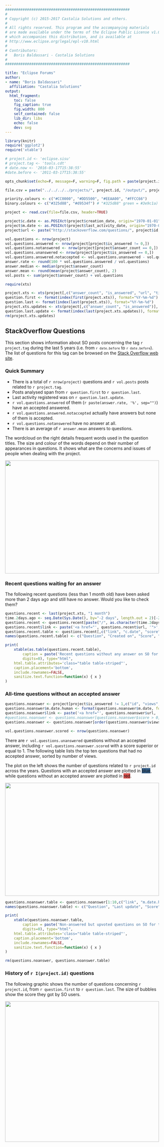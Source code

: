 ```yaml
---
#########################################################
#
# Copyright (c) 2015-2017 Castalia Solutions and others.
#
# All rights reserved. This program and the accompanying materials
# are made available under the terms of the Eclipse Public License v1.0
# which accompanies this distribution, and is available at
# http://www.eclipse.org/legal/epl-v10.html
#
# Contributors:
#   Boris Baldassari - Castalia Solutions
#
#########################################################

title: "Eclipse Forums"
author:
- name: "Boris Baldassari"
  affiliation: "Castalia Solutions"
output:
  html_fragment:
    toc: false
    fig_caption: true
    fig.width: 800
    self_contained: false
    lib_dir: libs
    echo: false
    dev: svg
---
```


```r
library(knitr)
require('ggplot2')
require('xtable')

# project.id <- 'eclipse.sisu'
# project.tag <- 'tools.cdt'
# date.now <- '2016-03-17T15:38:55'
#date.before <- '2011-03-17T15:38:55'

opts_chunk$set(echo=F, message=F, warning=F, fig.path = paste(project.id, '_', sep=""))

file.csv = paste("../../../../projects/", project.id, "/output/", project.id, '_eclipse_forums.csv', sep="")

priority.colours <- c("#CC0000", "#DD5500", "#EEAA00", "#FFCC66")
binary.colours <- c("#325d88", "#d9534f") # "#325d88" green = #3e9c1a)

project <- read.csv(file=file.csv, header=TRUE)

project$c.date <- as.POSIXct(project$creation_date, origin="1970-01-01")
project$m.date <- as.POSIXct(project$last_activity_date, origin="1970-01-01")
project$url <- paste("http://stackoverflow.com/questions/", project$id, sep="")

vol.questions <- nrow(project)
vol.questions.answered <- nrow(project[project$is_answered != 0,])
vol.questions.notanswered <- nrow(project[project$answer_count == 0,])
vol.questions.unanswered <- nrow(project[project$is_answered == 0,])
vol.questions.answered.notaccepted <- vol.questions.unanswered - vol.questions.notanswered
answer.rate <- round(100 * vol.questions.answered / vol.questions)
answer.median <- median(project$answer_count)
answer.mean <- round(mean(project$answer_count), 2)
vol.posts <- sum(project$answer_count) + vol.questions

require(xts)

project.xts <- xts(project[,c("answer_count", "is_answered", "url", "title", "c.date", "m.date", "score", "views")], project$c.date)
question.first <- format(index(first(project.xts)), format="%Y-%m-%d")
question.last <- format(index(last(project.xts)), format="%Y-%m-%d")
project.xts.updates <- xts(project[,c("answer_count", "is_answered")], project$m.date)
question.last.update <- format(index(last(project.xts.updates)), format="%Y-%m-%d %H:%S")
rm(project.xts.updates)
```

<div class="row"><div class="col-lg-6">

## StackOverflow Questions

  <p>This section shows information about SO posts concerning the tag ``r project.tag`` during the last 5 years (i.e.&nbsp;from <code>`r date.before`</code> to <code>`r date.before`</code>). The list of questions for this tag can be browsed on the [Stack Overflow web site](https://stackoverflow.com/questions/tagged/`r project.tag`).</p>

  <h3>Quick Summary</h3>

  <ul>
  <li>There is a total of ``r nrow(project)`` questions and ``r vol.posts`` posts related to ``r project.tag``.</li>
  <li>Posts analysed span from ``r question.first`` to ``r question.last``.</li>
  <li>Last activity registered was on ``r question.last.update``.</li>
  <li>``r vol.questions.answered`` of them (``r paste(answer.rate, '%', sep="")``) have an accepted answered.</li>
  <li>``r vol.questions.answered.notaccepted`` actually have answers but none of them is accepted.</li>
  <li>``r vol.questions.notanswered`` have no answer at all.</li>
  <li>There is an average of ``r answer.mean`` answers to questions.</li>
  </ul>

  <p>The wordcloud on the right details frequent words used in the question titles. The size and colour of the words depend on their number of appearances in questions. It shows what are the concerns and issues of people when dealing with the project.</p>

 </div><div class="col-lg-5">

 <img src="/projects/`r project.id`/StackOverflow/so_tm.svg" frameborder="0" style="width: 100%; height: 370px" />

</div></div>

<h3>Recent questions waiting for an answer</h3>

<p>The following recent questions (less than 1 month old) have been asked more than 2 days ago and still have no answer. Would you like to check them?</p>


```r
questions.recent <- last(project.xts, "1 month")
time.2days.ago <- seq.Date(Sys.Date(), by="-2 days", length.out = 2)[-2]
questions.recent <- questions.recent[paste("/", as.character(time.2days.ago), sep="")]
questions.recent$link <- paste('<a href="', questions.recent$url, '">', questions.recent$title, '</a>', sep="")
questions.recent.table <- questions.recent[,c("link", "c.date", "score", "views")]
names(questions.recent.table) <- c("Question", "Created on", "Score", "Views")

print(
    xtable(as.table(questions.recent.table),
        caption = paste('Recent questions without any answer on SO for tag', project.id, sep=" "),
        digits=0), type="html",
    html.table.attributes='class="table table-striped"',
    caption.placement='bottom',
    include.rownames=FALSE,
    sanitize.text.function=function(x) { x }
)
```


### All-time questions without an accepted answer

```r
questions.noanswer <- project[project$is_answered != 1,c("id", "views", "score", "title", "url", "m.date")]
questions.noanswer$m.date.human <- format(questions.noanswer$m.date, format="%Y-%m-%d %H:%M")
questions.noanswer$link <- paste('<a href="', questions.noanswer$url, '">', questions.noanswer$title, '</a>', sep="")
#questions.noanswer <- questions.noanswer[questions.noanswer$score > 0,]
questions.noanswer <- questions.noanswer[order(questions.noanswer$views, decreasing=T),]

vol.questions.noanswer.scored <- nrow(questions.noanswer)
```

<div class="row"><div class="col-lg-6">

  <p>There are `r vol.questions.unanswered` questions without an accepted answer, including ``r vol.questions.noanswer.scored`` with a score superior or equal to 1. The following table lists the top ten questions that had no accepted answer, sorted by number of views.</p>

  <p>The plot on the left shows the number of questions related to ``r project.id`` across the years. Questions with an accepted answer are plotted in <span class="label" style="background-color: #325d88">blue</span>, while questions without an accepted answer are plotted in <span class="label" style="background-color: #d9534f">red</span>.</p>

 </div><div class="col-lg-6">

<img src="/projects/`r project.id`/StackOverflow/so_evolution.svg" frameborder="0" style="width: 100%; height: 370px" />

</div></div>

```r

questions.noanswer.table <- questions.noanswer[1:10,c("link", "m.date.human", "score", "views")]
names(questions.noanswer.table) <- c("Question", "Last update", "Score", "Views")

print(
    xtable(questions.noanswer.table,
        caption = paste('Non-answered but upvoted questions on SO for tag', project.id, sep=" "),
        digits=0), type="html",
    html.table.attributes='class="table table-striped"',
    caption.placement='bottom',
    include.rownames=FALSE,
    sanitize.text.function=function(x) { x }
)

rm(questions.noanswer, questions.noanswer.table)
```


<div class="row"><div class="col-lg-12">

### History of `r I(project.id)` questions

  <p>The following graphic shows the number of questions concerning  ``r project.id``, from ``r question.first`` to ``r question.last``. The size of bubbles show the score they got by SO users. </p>

<img src="/projects/`r project.id`/StackOverflow/so_plot.svg" frameborder="0" style="width: 100%; height: 460px" />

</div></div>
